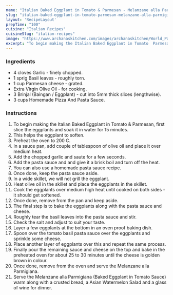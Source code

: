 ---
name: "Italian Baked Eggplant in Tomato & Parmesan - Melanzane alla Parmigiana Recipe"
slug: "italian-baked-eggplant-in-tomato-parmesan-melanzane-alla-parmigiana-recipe"
layout: 'RecipeLayout'
prepTime: "100"
cuisine: "Italian Recipes"
cuisineSlug: "italian-recipes"
image: "https://www.archanaskitchen.com/images/archanaskitchen/World_Pastas_Pizzas/Italian_Baked_Eggplant_in_Tomato_and_Parmesan_-_Melanzane_alla_Parmigiana_Recipe-1.jpg"
excerpt: "To begin making the Italian Baked Eggplant in Tomato  Parmesan, first slice the eggplants and soak it in water for 15 minutes"
---

### Ingredients

- 4 cloves Garlic - finely chopped.
- 1 sprig Basil leaves - roughly torn.
- 1 cup Parmesan cheese - grated.
- Extra Virgin Olive Oil - for cooking.
- 3 Brinjal (Baingan / Eggplant) - cut into 5mm thick slices (lengthwise).
- 3 cups Homemade Pizza And Pasta Sauce.

### Instructions

1. To begin making the Italian Baked Eggplant in Tomato & Parmesan, first slice the eggplants and soak it in water for 15 minutes.
1. This helps the eggplant to soften.
1. Preheat the oven to 200 C.
1. In a sauce pan, add couple of tablespoon of olive oil and place it over medium heat.
1. Add the chopped garlic and saute for a few seconds.
1. Add the pasta sauce and and give it a brisk boil and turn off the heat.
1. You can also use a homemade pasta sauce recipe.
1. Once done, keep the pasta sauce aside.
1. In a wide skillet, we will not grill the eggplant.
1. Heat olive oil in the skillet and place the eggplants in the skillet.
1. Cook the eggplants over medium high heat until cooked on both sides - it should get softened.
1. Once done, remove from the pan and keep aside.
1. The final step is to bake the eggplants along with the pasta sauce and cheese.
1. Roughly tear the basil leaves into the pasta sauce and stir.
1. Check the salt and adjust to suit your taste.
1. Layer a few eggplants at the bottom in an oven proof baking dish.
1. Spoon over the tomato basil pasta sauce over the eggplants and sprinkle some cheese.
1. Place another layer of eggplants over this and repeat the same process.
1. Finally pour the remaining sauce and cheese on the top and bake in the preheated oven for about 25 to 30 minutes until the cheese is golden brown in colour.
1. Once done, remove from the oven and serve the Melanzane alla Parmigiana.
1. Serve the Melanzane alla Parmigiana (Baked Eggplant in Tomato Sauce) warm along with a crusted bread, a Asian Watermelon Salad and a glass of wine for dinner.
